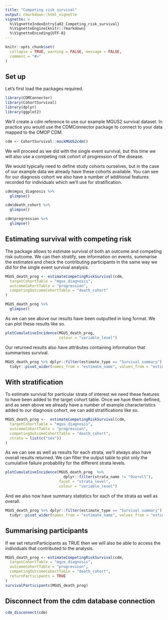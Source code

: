 ---
title: "Competing risk survival"
output: rmarkdown::html_vignette
vignette: >
  %\VignetteIndexEntry{a02_Competing_risk_survival}
  %\VignetteEngine{knitr::rmarkdown}
  %\VignetteEncoding{UTF-8}
---

```{r, include = FALSE}
knitr::opts_chunk$set(
  collapse = TRUE, warning = FALSE, message = FALSE,
  comment = "#>"
)
```


## Set up

Let's first load the packages required.

```{r}
library(CDMConnector)
library(CohortSurvival)
library(dplyr)
library(ggplot2)
```

We'll create a cdm reference to use our example MGUS2 survival dataset. In practice you would use the CDMConnector package to connect to your data mapped to the OMOP CDM.

```{r}
cdm <- CohortSurvival::mockMGUS2cdm()
```

We will proceed as we did with the single event survival, but this time we will also use a competing risk cohort of progression of the disease.

We would typically need to define study cohorts ourselves, but in the case of our example data we already have these cohorts available. You can see for our diagnosis cohort we also have a number of additional features recorded for individuals which we'll use for stratification.

```{r}
cdm$mgus_diagnosis %>% 
  glimpse()

cdm$death_cohort %>% 
  glimpse()

cdm$progression %>%
  glimpse()
```

## Estimating survival with competing risk

The package allows to estimate survival of both an outcome and competing risk outcome. We can then stratify, see information on events, summarise the estimates and check the contributing participants in the same way we did for the single event survival analysis.

```{r, fig.width=5}
MGUS_death_prog <- estimateCompetingRiskSurvival(cdm,
  targetCohortTable = "mgus_diagnosis",
  outcomeCohortTable = "progression",
  competingOutcomeCohortTable = "death_cohort"
)

MGUS_death_prog %>% 
  glimpse()
```
 
As we can see above our results have been outputted in long format. We can plot these results like so.

```{r}
plotCumulativeIncidence(MGUS_death_prog, 
                        colour = "variable_level")
```

Our returned results also have attributes containing information that summarises survival. 

```{r}
MGUS_death_prog %>% dplyr::filter(estimate_type == "Survival summary") %>%
  tidyr::pivot_wider(names_from = "estimate_name", values_from = "estimate_value")
```


## With stratification

To estimate survival for particular strata of interest we need these features to have been added to the target cohort table. Once we have them defined, and as seen above we already have a number of example characteristics added to our diagnosis cohort, we can add stratifications like so.

```{r}
MGUS_death_prog <-  estimateCompetingRiskSurvival(cdm,
  targetCohortTable = "mgus_diagnosis",
  outcomeCohortTable = "progression",
  competingOutcomeCohortTable = "death_cohort",
  strata = list(c("sex"))
)

```

As we can see as well as results for each strata, we'll always also have overall results returned. We can filter the output table to plot only the cumulative failure probability for the different strata levels. 

```{r, fig.height=6, fig.width=8}

plotCumulativeIncidence(MGUS_death_prog  %>%
                          dplyr::filter(strata_name != "Overall"), 
                        facet = "strata_level",
                        colour = "variable_level")
```

And we also now have summary statistics for each of the strata as well as overall.

```{r}
MGUS_death_prog %>% dplyr::filter(estimate_type == "Survival summary") %>%
  tidyr::pivot_wider(names_from = "estimate_name", values_from = "estimate_value")
```

## Summarising participants

If we set returnParticipants as TRUE then we will also be able to access the individuals that contributed to the analysis.

```{r}
MGUS_death_prog <- estimateCompetingRiskSurvival(cdm,
  targetCohortTable = "mgus_diagnosis",
  outcomeCohortTable = "progression",
  competingOutcomeCohortTable = "death_cohort",
  returnParticipants = TRUE
)
survivalParticipants(MGUS_death_prog)
```


## Disconnect from the cdm database connection

```{r}
cdm_disconnect(cdm)
```
